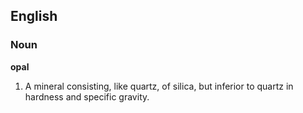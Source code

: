 ==English==

===Noun===

'''opal'''

#A mineral consisting, like quartz, of silica, but inferior to quartz in hardness and specific gravity.